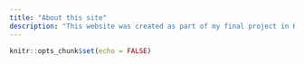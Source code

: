 ```yaml
---
title: "About this site"
description: "This website was created as part of my final project in Kane's free data science bootcamp"
---
```


```r
knitr::opts_chunk$set(echo = FALSE)
```

